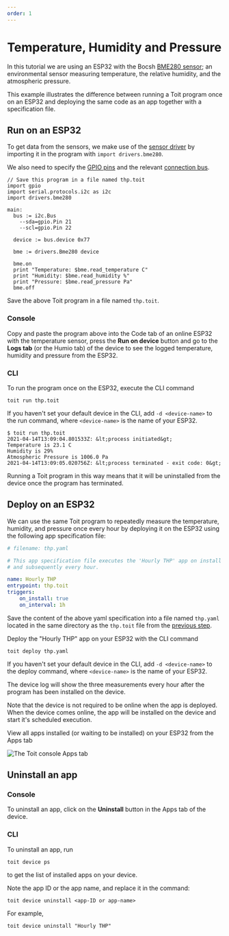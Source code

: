 ```yaml
---
order: 1
---
```



# Temperature, Humidity and Pressure

In this tutorial we are using an ESP32 with the Bocsh [BME280 sensor](https://www.bosch-sensortec.com/media/boschsensortec/downloads/datasheets/bst-bme280-ds002.pdf); an environmental sensor measuring temperature, the relative humidity, and the atmospheric pressure.

This example illustrates the difference between running a Toit program once on an ESP32 and deploying the same code as an app together with a specification file.

## Run on an ESP32

To get data from the sensors, we make use of the [sensor driver](../getstarted/examples/bme280.md) by importing it in the program with `import drivers.bme280`.

We also need to specify the [GPIO pins](../getstarted/gpio.md) and the relevant [connection bus](../getstarted/protocols.md).

```
// Save this program in a file named thp.toit
import gpio
import serial.protocols.i2c as i2c
import drivers.bme280

main:
  bus := i2c.Bus
    --sda=gpio.Pin 21
    --scl=gpio.Pin 22

  device := bus.device 0x77

  bme := drivers.Bme280 device

  bme.on
  print "Temperature: $bme.read_temperature C"
  print "Humidity: $bme.read_humidity %"
  print "Pressure: $bme.read_pressure Pa"
  bme.off
```

 Save the above Toit program in a file named `thp.toit`.

### Console
Copy and paste the program above into the Code tab of an online ESP32 with the
temperature sensor, press the **Run on device** button and go to the **Logs
tab** (or the Humio tab) of the device to see the logged temperature, humidity
and pressure from the ESP32.

### CLI
To run the program once on the ESP32, execute the CLI command

```shell
toit run thp.toit
```

If you haven't set your default device in the CLI, add `-d <device-name>` to
the run command, where `<device-name>` is the name of your ESP32.

```shell
$ toit run thp.toit
2021-04-14T13:09:04.801533Z: &lt;process initiated&gt;
Temperature is 23.1 C
Humidity is 29%
Atmospheric Pressure is 1006.0 Pa
2021-04-14T13:09:05.020756Z: &lt;process terminated - exit code: 0&gt;
```

Running a Toit program in this way means that it will be uninstalled from the device once the program has terminated.

## Deploy on an ESP32

We can use the same Toit program to repeatedly measure the temperature,
humidity, and pressure once every hour by deploying it on the ESP32 using the
following app specification file:

```yaml
# filename: thp.yaml

# This app specification file executes the 'Hourly THP' app on install
# and subsequently every hour.

name: Hourly THP
entrypoint: thp.toit
triggers:
    on_install: true
    on_interval: 1h
```

Save the content of the above yaml specification into a file named `thp.yaml`
located in the same directory as the `thp.toit` file from the [previous
step](#run-on-an-esp32).

Deploy the "Hourly THP" app on your ESP32 with the CLI command

```shell
toit deploy thp.yaml
```

If you haven't set your default device in the CLI, add `-d <device-name>` to
the deploy command, where `<device-name>` is the name of your ESP32.

The device log will show the three measurements every hour after the program
has been installed on the device.

Note that the device is not required to be online when the app is deployed.
When the device comes online, the app will be installed on the device and start
it's scheduled execution.

View all apps installed (or waiting to be installed) on your ESP32 from the
Apps tab

<img src="{Apps}" alt="The Toit console Apps tab" />

## Uninstall an app

### Console
To uninstall an app, click on the **Uninstall** button in the Apps tab of the device.

### CLI
To uninstall an app, run

```shell
toit device ps
```

to get the list of installed apps on your device.

Note the app ID or the app name, and replace it in the command:

```shell
toit device uninstall <app-ID or app-name>
```

For example,
```shell
toit device uninstall "Hourly THP"
```
